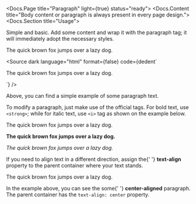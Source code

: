 
<Docs.Page title="Paragraph" light={true} status="ready">
	<Docs.Content title="Body content or paragraph is always present in every page design.">
		<Docs.Section title="Usage">
			<p>Simple and basic. Add some content and wrap it with the paragraph tag; it will immediately adopt the necessary styles.</p>
			<Canvas>
				<div className="sui-wrap sui-theme--light">
					<div className="sui-layout sui-layout--spacing sui-layout--justify">
						<p>The quick brown fox jumps over a lazy dog.</p>
					</div>
				</div>
			</Canvas>
			<Source
				dark
				language="html"
				format={false}
				code={dedent`
<p>The quick brown fox jumps over a lazy dog.</p>
				`}
			/>
			<p>Above, you can find a simple example of some paragraph text.</p>
		</Docs.Section>
		<Docs.Section title="Modifiers">
			<p>
				To modify a paragraph, just make use of the official tags. For
				bold text, use <code>&lt;strong&gt;</code>; while for italic
				text, use <code>&lt;i&gt;</code> tag as shown on the example
				below.
			</p>
			<Canvas>
				<div className="sui-wrap sui-theme--light">
					<div
						className="sui-layout sui-layout--spacing sui-layout--justify"
						style={{ textAlign: 'center' }}
					>
						<p>The quick brown fox jumps over a lazy dog.</p>
						<p>
							<strong>
								The quick brown fox jumps over a lazy dog.
							</strong>
						</p>
						<p>
							<i>The quick brown fox jumps over a lazy dog.</i>
						</p>
					</div>
				</div>
			</Canvas>
		</Docs.Section>
		<Docs.Section title="Alignment">
			<p>
				If you need to align text in a different direction, assign the{' '}
				<strong>text-align</strong> property to the parent container
				where your text stands.
			</p>
			<Canvas>
				<div className="sui-wrap sui-theme--light">
					<div
						className="sui-layout sui-layout--spacing sui-layout--justify"
						style={{ textAlign: 'center' }}
					>
						<p>The quick brown fox jumps over a lazy dog.</p>
					</div>
				</div>
			</Canvas>
			<p>
				In the example above, you can see the some{' '}
				<strong>center-aligned</strong> paragraph. The parent container
				has the <code>text-align: center</code> property.
			</p>
		</Docs.Section>
	</Docs.Content>
	<Docs.Footer />
</Docs.Page>
